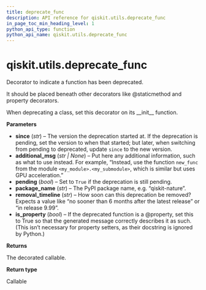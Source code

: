 ```yaml
---
title: deprecate_func
description: API reference for qiskit.utils.deprecate_func
in_page_toc_min_heading_level: 1
python_api_type: function
python_api_name: qiskit.utils.deprecate_func
---
```


<span id="qiskit-utils-deprecate-func" />

# qiskit.utils.deprecate\_func

<Function id="qiskit.utils.deprecate_func" name="deprecate_func" isDedicatedPage={true} github="https://github.com/qiskit/qiskit/tree/stable/0.24/qiskit/utils/deprecation.py" signature="deprecate_func(*, since, additional_msg=None, pending=False, package_name='qiskit-terra', removal_timeline='no earlier than 3 months after the release date', is_property=False)">
  Decorator to indicate a function has been deprecated.

  It should be placed beneath other decorators like @staticmethod and property decorators.

  When deprecating a class, set this decorator on its \_\_init\_\_ function.

  **Parameters**

  *   **since** (*str*) – The version the deprecation started at. If the deprecation is pending, set the version to when that started; but later, when switching from pending to deprecated, update `since` to the new version.
  *   **additional\_msg** (*str | None*) – Put here any additional information, such as what to use instead. For example, “Instead, use the function `new_func` from the module `<my_module>.<my_submodule>`, which is similar but uses GPU acceleration.”
  *   **pending** (*bool*) – Set to `True` if the deprecation is still pending.
  *   **package\_name** (*str*) – The PyPI package name, e.g. “qiskit-nature”.
  *   **removal\_timeline** (*str*) – How soon can this deprecation be removed? Expects a value like “no sooner than 6 months after the latest release” or “in release 9.99”.
  *   **is\_property** (*bool*) – If the deprecated function is a @property, set this to True so that the generated message correctly describes it as such. (This isn’t necessary for property setters, as their docstring is ignored by Python.)

  **Returns**

  The decorated callable.

  **Return type**

  Callable
</Function>

